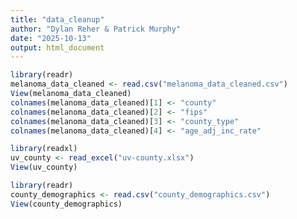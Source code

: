 ```yaml
---
title: "data_cleanup"
author: "Dylan Reher & Patrick Murphy"
date: "2025-10-13"
output: html_document
---
```


```r
library(readr)
melanoma_data_cleaned <- read.csv("melanoma_data_cleaned.csv")
View(melanoma_data_cleaned)
colnames(melanoma_data_cleaned)[1] <- "county"
colnames(melanoma_data_cleaned)[2] <- "fips"
colnames(melanoma_data_cleaned)[3] <- "county_type"
colnames(melanoma_data_cleaned)[4] <- "age_adj_inc_rate"


```

```r
library(readxl)
uv_county <- read_excel("uv-county.xlsx")
View(uv_county)
```


```r
library(readr)
county_demographics <- read.csv("county_demographics.csv")
View(county_demographics)
```

